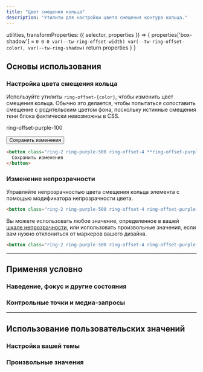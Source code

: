 ```yaml
---
title: "Цвет смещения кольца"
description: "Утилиты для настройки цвета смещения контура кольца."
---
```



  utilities,
  transformProperties: ({ selector, properties }) => {
    properties['box-shadow'] = `0 0 0 var(--tw-ring-offset-width) var(--tw-ring-offset-color), var(--tw-ring-shadow)`
    return properties
  }
}


## Основы использования

### Настройка цвета смещения кольца

Используйте утилиты `ring-offset-{color}`, чтобы изменить цвет смещения кольца. Обычно это делается, чтобы попытаться сопоставить смещение с родительским цветом фона, поскольку истинные смещения тени блока фактически невозможны в CSS.

<Example>
  <div class="grid place-content-center text-white text-sm text-center font-bold leading-6">
    <div class="flex flex-col items-center shrink-0">
      <p class="font-medium text-sm font-mono text-slate-500 text-center mb-3 dark:text-slate-400">ring-offset-purple-100</p>
      <button class="px-4 py-2 font-semibold text-sm bg-white text-slate-700 border border-slate-300 rounded-md shadow-sm ring-2 ring-offset-4 ring-offset-purple-100 ring-purple-500 dark:bg-slate-700 dark:text-slate-200 dark:border-transparent">Сохранить изменения</button>
    </div>
  </div>
</Example>

```html
<button class="ring-2 ring-purple-500 ring-offset-4 **ring-offset-purple-100** ...">
  Сохранить изменения
</button>
```


### Изменение непрозрачности

Управляйте непрозрачностью цвета смещения кольца элемента с помощью модификатора непрозрачности цвета.

```html
<button class="ring-2 ring-purple-500 ring-offset-4 ring-offset-purple-100**/50**"></button>
```

Вы можете использовать любое значение, определенное в вашей [шкале непрозрачности](/docs/opacity), или использовать произвольные значения, если вам нужно отклониться от маркеров вашего дизайна.

```html
<button class="ring-2 ring-purple-500 ring-offset-4 ring-offset-purple-100**/[.55]**"></button>
```

---

## <Heading ignore>Применяя условно</Heading>

### <Heading ignore>Наведение, фокус и другие состояния</Heading>

<HoverFocusAndOtherStates defaultClass="ring-2 ring-offset-2 ring-offset-blue-300" featuredClass="ring-offset-blue-500" />

### <Heading ignore>Контрольные точки и медиа-запросы</Heading>

<BreakpointsAndMediaQueries defaultClass="ring-2 ring-offset-2 ring-offset-blue-300" featuredClass="ring-offset-blue-500" />

---

## Использование пользовательских значений

### Настройка вашей темы

<CustomizePluginColors name="ring offset color" configKey="ringOffsetColor" />

### Произвольные значения

<ArbitraryValues property="ring-offset-{color}" featuredClass="ring-offset-[#50d71e]" />
